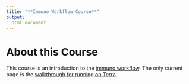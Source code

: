 ```yaml
---
title: "**Immuno Workflow Course**"
output:
  html_document
---
```


# About this Course

This course is an introduction to the [immuno workflow](https://github.com/wustl-oncology/analysis-wdls).  The only current page is the [walkthrough for running on Terra](running-a-workflow-in-terra.html).
